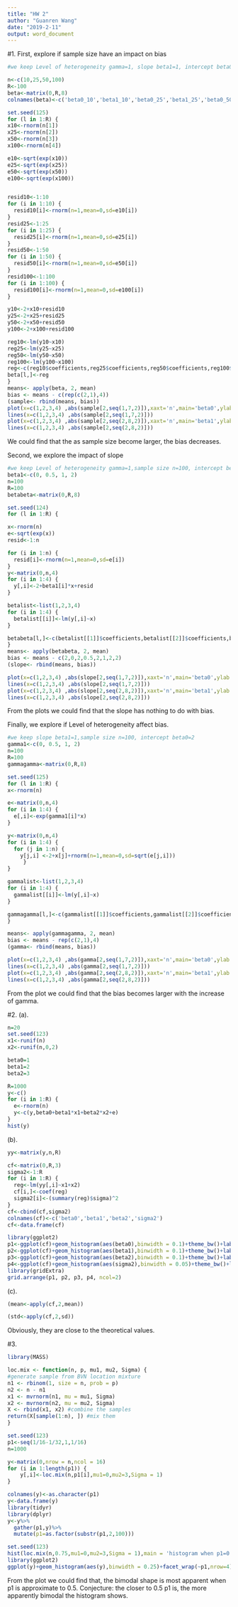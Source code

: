 ---
title: "HW 2"
author: "Guanren Wang"
date: "2019-2-11"
output: word_document
---

#1.
First, explore if sample size have an impact on bias
```{r fig.align='center',fig.pos=''}
#we keep Level of heterogeneity gamma=1, slope beta1=1, intercept beta0=2

n<-c(10,25,50,100)
R<-100
beta<-matrix(0,R,8)
colnames(beta)<-c('beta0_10','beta1_10','beta0_25','beta1_25','beta0_50','beta1_50','beta0_100','beta1_100')

set.seed(125)
for (l in 1:R) {
x10<-rnorm(n[1])
x25<-rnorm(n[2])
x50<-rnorm(n[3])
x100<-rnorm(n[4])

e10<-sqrt(exp(x10))
e25<-sqrt(exp(x25))
e50<-sqrt(exp(x50))
e100<-sqrt(exp(x100))


resid10<-1:10
for (i in 1:10) {
  resid10[i]<-rnorm(n=1,mean=0,sd=e10[i])
}
resid25<-1:25
for (i in 1:25) {
  resid25[i]<-rnorm(n=1,mean=0,sd=e25[i])
}
resid50<-1:50
for (i in 1:50) {
  resid50[i]<-rnorm(n=1,mean=0,sd=e50[i])
}
resid100<-1:100
for (i in 1:100) {
  resid100[i]<-rnorm(n=1,mean=0,sd=e100[i])
}

y10<-2+x10+resid10
y25<-2+x25+resid25
y50<-2+x50+resid50
y100<-2+x100+resid100

reg10<-lm(y10~x10)
reg25<-lm(y25~x25)
reg50<-lm(y50~x50)
reg100<-lm(y100~x100)
reg<-c(reg10$coefficients,reg25$coefficients,reg50$coefficients,reg100$coefficients)
beta[l,]<-reg
}
means<- apply(beta, 2, mean)
bias <- means - c(rep(c(2,1),4))
(sample<- rbind(means, bias))
plot(x=c(1,2,3,4) ,abs(sample[2,seq(1,7,2)]),xaxt='n',main='beta0',ylab = 'bias',xlab='sample size')
lines(x=c(1,2,3,4) ,abs(sample[2,seq(1,7,2)]))
plot(x=c(1,2,3,4) ,abs(sample[2,seq(2,8,2)]),xaxt='n',main='beta1',ylab = 'bias',xlab='sample size')
lines(x=c(1,2,3,4) ,abs(sample[2,seq(2,8,2)]))
```

We could find that the as sample size become larger, the bias decreases.

Second, we explore the impact of slope
```{r fig.align='center'}
#we keep Level of heterogeneity gamma=1,sample size n=100, intercept beta0=2
beta1<-c(0, 0.5, 1, 2)
n=100
R=100
betabeta<-matrix(0,R,8)

set.seed(124)
for (l in 1:R) {

x<-rnorm(n)
e<-sqrt(exp(x))
resid<-1:n

for (i in 1:n) {
  resid[i]<-rnorm(n=1,mean=0,sd=e[i])
}
y<-matrix(0,n,4)
for (i in 1:4) {
  y[,i]<-2+beta1[i]*x+resid
}

betalist<-list(1,2,3,4)
for (i in 1:4) {
  betalist[[i]]<-lm(y[,i]~x)
}

betabeta[l,]<-c(betalist[[1]]$coefficients,betalist[[2]]$coefficients,betalist[[3]]$coefficients,betalist[[4]]$coefficients)
}
means<- apply(betabeta, 2, mean)
bias <- means - c(2,0,2,0.5,2,1,2,2)
(slope<- rbind(means, bias))

plot(x=c(1,2,3,4) ,abs(slope[2,seq(1,7,2)]),xaxt='n',main='beta0',ylab = 'bias',xlab='slope')
lines(x=c(1,2,3,4) ,abs(slope[2,seq(1,7,2)]))
plot(x=c(1,2,3,4) ,abs(slope[2,seq(2,8,2)]),xaxt='n',main='beta1',ylab = 'bias',xlab='slope')
lines(x=c(1,2,3,4) ,abs(slope[2,seq(2,8,2)]))
```

From the plots we could find that the slope has nothing to do with bias.

Finally, we explore if Level of heterogeneity affect bias.
```{r fig.align='center'}
#we keep slope beta1=1,sample size n=100, intercept beta0=2
gamma1<-c(0, 0.5, 1, 2)
n=100
R=100
gammagamma<-matrix(0,R,8)

set.seed(125)
for (l in 1:R) {
x<-rnorm(n)

e<-matrix(0,n,4)
for (i in 1:4) {
  e[,i]<-exp(gamma1[i]*x)
}

y<-matrix(0,n,4)
for (i in 1:4) {
  for (j in 1:n) {
    y[j,i] <-2+x[j]+rnorm(n=1,mean=0,sd=sqrt(e[j,i]))
     }
}

gammalist<-list(1,2,3,4)
for (i in 1:4) {
  gammalist[[i]]<-lm(y[,i]~x)
}

gammagamma[l,]<-c(gammalist[[1]]$coefficients,gammalist[[2]]$coefficients,gammalist[[3]]$coefficients,gammalist[[4]]$coefficients)
}

means<- apply(gammagamma, 2, mean)
bias <- means - rep(c(2,1),4)
(gamma<- rbind(means, bias))

plot(x=c(1,2,3,4) ,abs(gamma[2,seq(1,7,2)]),xaxt='n',main='beta0',ylab = 'bias',xlab=expression(gamma))
lines(x=c(1,2,3,4) ,abs(gamma[2,seq(1,7,2)]))
plot(x=c(1,2,3,4) ,abs(gamma[2,seq(2,8,2)]),xaxt='n',main='beta1',ylab = 'bias',xlab=expression(gamma))
lines(x=c(1,2,3,4) ,abs(gamma[2,seq(2,8,2)]))
```

From the plot we could find that the bias becomes larger with the increase of gamma.

#2.
(a).
```{r fig.align='center'}
n=20
set.seed(123)
x1<-runif(n)
x2<-runif(n,0,2)

beta0=1
beta1=2
beta2=3

R=1000
y<-c()
for (i in 1:R) {
  e<-rnorm(n)
  y<-c(y,beta0+beta1*x1+beta2*x2+e)
}
hist(y)
```

(b).
```{r fig.align='center'}
yy<-matrix(y,n,R)

cf<-matrix(0,R,3)
sigma2<-1:R
for (i in 1:R) {
  reg<-lm(yy[,i]~x1+x2)
  cf[i,]<-coef(reg)
  sigma2[i]<-(summary(reg)$sigma)^2
}
cf<-cbind(cf,sigma2)
colnames(cf)<-c('beta0','beta1','beta2','sigma2')
cf<-data.frame(cf)

library(ggplot2)
p1<-ggplot(cf)+geom_histogram(aes(beta0),binwidth = 0.1)+theme_bw()+labs(title = 'beta0')
p2<-ggplot(cf)+geom_histogram(aes(beta1),binwidth = 0.1)+theme_bw()+labs(title = 'beta1')
p3<-ggplot(cf)+geom_histogram(aes(beta2),binwidth = 0.1)+theme_bw()+labs(title = 'beta2')
p4<-ggplot(cf)+geom_histogram(aes(sigma2),binwidth = 0.05)+theme_bw()+labs(title = 'sigma2')
library(gridExtra)
grid.arrange(p1, p2, p3, p4, ncol=2)
```

(c).
```{r fig.align='center'}
(mean<-apply(cf,2,mean))

(std<-apply(cf,2,sd))

```

Obviously, they are close to the theoretical values.

#3.
```{r fig.align='center'}
library(MASS)

loc.mix <- function(n, p, mu1, mu2, Sigma) {
#generate sample from BVN location mixture
n1 <- rbinom(1, size = n, prob = p)
n2 <- n - n1
x1 <- mvrnorm(n1, mu = mu1, Sigma)
x2 <- mvrnorm(n2, mu = mu2, Sigma)
X <- rbind(x1, x2) #combine the samples
return(X[sample(1:n), ]) #mix them
}

set.seed(123)
p1<-seq(1/16-1/32,1,1/16)
n=1000

y<-matrix(0,nrow = n,ncol = 16)
for (i in 1:length(p1)) {
    y[,i]<-loc.mix(n,p1[i],mu1=0,mu2=3,Sigma = 1)
}

colnames(y)<-as.character(p1)
y<-data.frame(y)
library(tidyr)
library(dplyr)
y<-y%>%
  gather(p1,y)%>%
  mutate(p1=as.factor(substr(p1,2,100)))

set.seed(123)
hist(loc.mix(n,0.75,mu1=0,mu2=3,Sigma = 1),main = 'histogram when p1=0.75',nclass = 40)
library(ggplot2)
ggplot(y)+geom_histogram(aes(y),binwidth = 0.25)+facet_wrap(~p1,nrow=4)+theme_bw()+labs(title = 'histograms of different p1')
```

From the plot we could find that, the bimodal shape is most apparent when p1 is approximate to 0.5.
Conjecture: the closer to 0.5 p1 is, the more apparently bimodal the histogram shows.